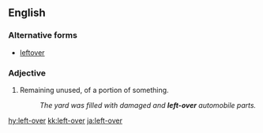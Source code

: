 {{also|leftover|left over}}
==English==

===Alternative forms===
* [[leftover]]

===Adjective===
{{en-adj|-}}

# Remaining unused, of a portion of something.
#: ''The yard was filled with damaged and '''left-over''' automobile parts.''

[[hy:left-over]]
[[kk:left-over]]
[[ja:left-over]]